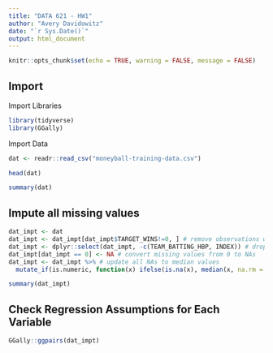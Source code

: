 ```yaml
---
title: "DATA 621 - HW1"
author: "Avery Davidowitz"
date: "`r Sys.Date()`"
output: html_document
---
```


```r
knitr::opts_chunk$set(echo = TRUE, warning = FALSE, message = FALSE)
```

## Import
Import Libraries
```r
library(tidyverse)
library(GGally)
```
Import Data
```r


dat <- readr::read_csv("moneyball-training-data.csv")
```

```r
head(dat)
```

```r
summary(dat)
```
## Impute all missing values
```r
dat_impt <- dat
dat_impt <- dat_impt[dat_impt$TARGET_WINS!=0, ] # remove observations with 0s for target
dat_impt <- dplyr::select(dat_impt, -c(TEAM_BATTING_HBP, INDEX)) # drop HBP due to NA qty
dat_impt[dat_impt == 0] <- NA # convert missing values from 0 to NAs
dat_impt <- dat_impt %>% # update all NAs to median values
  mutate_if(is.numeric, function(x) ifelse(is.na(x), median(x, na.rm = T), x))
```

```r
summary(dat_impt)
```
## Check Regression Assumptions for Each Variable
```r
GGally::ggpairs(dat_impt)
```

